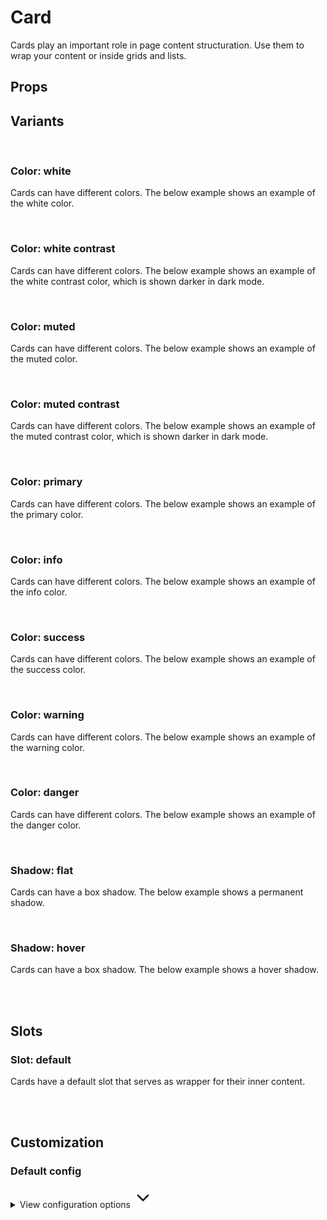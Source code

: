 
<Meta of={CardStories} />

# Card

Cards play an important role in page content structuration. Use them to wrap your content or inside grids and lists.

<Primary />

## Props

<Controls />

## Variants

<br />

### Color: white

Cards can have different colors. The below example shows an example of the white color.

<div className="bg-slate-100 dark:bg-slate-900 p-6 rounded-sm">
  <Story of={CardStories.ColorWhite} />
</div>

<br />

### Color: white contrast

Cards can have different colors. The below example shows an example of the white contrast color, which is shown darker in dark mode.

<div className="bg-slate-100 dark:bg-slate-900 p-6 rounded-sm">
  <Story of={CardStories.ColorWhiteContrast} />
</div>

<br />

### Color: muted

Cards can have different colors. The below example shows an example of the muted color.

<div className="border border-muted-200 dark:border-muted-800 bg-white dark:bg-muted-900 p-6 rounded-sm">
  <Story of={CardStories.ColorMuted} />
</div>

<br />

### Color: muted contrast

Cards can have different colors. The below example shows an example of the muted contrast color, which is shown darker in dark mode.

<div className="border border-muted-200 dark:border-muted-800 bg-white dark:bg-muted-900 p-6 rounded-sm">
  <Story of={CardStories.ColorMutedContrast} />
</div>

<br />

### Color: primary

Cards can have different colors. The below example shows an example of the primary color.

<div className="border border-muted-200 dark:border-muted-800 bg-white dark:bg-muted-900 p-6 rounded-sm">
  <Story of={CardStories.ColorPrimary} />
</div>

<br />

### Color: info

Cards can have different colors. The below example shows an example of the info color.

<div className="border border-muted-200 dark:border-muted-800 bg-white dark:bg-muted-900 p-6 rounded-sm">
  <Story of={CardStories.ColorInfo} />
</div>

<br />

### Color: success

Cards can have different colors. The below example shows an example of the success color.

<div className="border border-muted-200 dark:border-muted-800 bg-white dark:bg-muted-900 p-6 rounded-sm">
  <Story of={CardStories.ColorSuccess} />
</div>

<br />

### Color: warning

Cards can have different colors. The below example shows an example of the warning color.

<div className="border border-muted-200 dark:border-muted-800 bg-white dark:bg-muted-900 p-6 rounded-sm">
  <Story of={CardStories.ColorWarning} />
</div>

<br />

### Color: danger

Cards can have different colors. The below example shows an example of the danger color.

<div className="border border-muted-200 dark:border-muted-800 bg-white dark:bg-muted-900 p-6 rounded-sm">
  <Story of={CardStories.ColorDanger} />
</div>

<br />

### Shadow: flat

Cards can have a box shadow. The below example shows a permanent shadow.

<div className="border border-muted-200 dark:border-muted-800 bg-white dark:bg-muted-900 p-6 rounded-sm">
  <Story of={CardStories.ShadowFlat} />
</div>

<br />

### Shadow: hover

Cards can have a box shadow. The below example shows a hover shadow.

<div className="border border-muted-200 dark:border-muted-800 bg-white dark:bg-muted-900 p-6 rounded-sm">
  <Story of={CardStories.ShadowHover} />
</div>

<br/>
<br />

## Slots

### Slot: default

Cards have a default slot that serves as wrapper for their inner content.

<div className="flex gap-2 bg-slate-100 dark:bg-slate-900 p-6 rounded-sm">
  <Story of={CardStories.Slot} />
</div>

<br />
<br />

## Customization

### Default config

<div class="relative">
  <details class="relative bg-slate-50 border border-slate-200 rounded-lg p-4 [&>summary>svg]:open:-rotate-180">
    <summary class="list-none cursor-pointer">
      <span class="font-sans text-slate-500">View configuration options</span>
      <svg
        class="w-5 h-5 text-slate-500 absolute top-5 end-4 transition-transform duration-300"
        xmlns="http://www.w3.org/2000/svg"
        width="32"
        height="32"
        viewBox="0 0 24 24"
      >
        <path
          fill="none"
          stroke="currentColor"
          stroke-linecap="round"
          stroke-linejoin="round"
          stroke-width="2"
          d="m6 9l6 6l6-6"
        />
      </svg>
    </summary>

    <div class="!mt-4">
      <pre >
        {JSON.stringify(defaultConfig, null, 2)}
      </pre>
    </div>

  </details>
</div>
